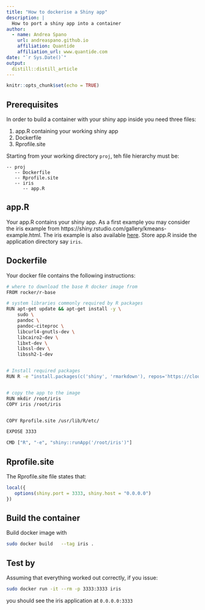 ```yaml
---
title: "How to dockerise a Shiny app"
description: |
  How to port a shiny app into a container 
author:
  - name: Andrea Spano
    url: andreaspano.github.io
    affiliation: Quantide
    affiliation_url: www.quantide.com
date: "`r Sys.Date()`"
output:
  distill::distill_article
---
```



<!-- COMMENTS 
No bash or R build required
--> 


```r
knitr::opts_chunk$set(echo = TRUE)
```


## Prerequisites 

In order to build a container with your shiny app inside you need three files:

1. app.R containing your working shiny app 
2. Dockerfile 
3. Rprofile.site

Starting from your working directory `proj`, teh file hierarchy  must be:


```
-- proj 
   -- Dockerfile
   -- Rprofile.site
   -- iris
      -- app.R
```      
      
      
## app.R

Your app.R contains your shiny app. As a first example you may consider the iris example from https://shiny.rstudio.com/gallery/kmeans-example.html. The iris example is also available [here](app.R).
Store app.R inside the application directory say `iris`.


## Dockerfile

Your docker file contains the following instructions: 


```bash
# where to download the base R docker image from
FROM rocker/r-base

# system libraries commonly required by R packages
RUN apt-get update && apt-get install -y \
    sudo \
    pandoc \
    pandoc-citeproc \
    libcurl4-gnutls-dev \
    libcairo2-dev \
    libxt-dev \
    libssl-dev \
    libssh2-1-dev


# Install required packages
RUN R -e "install.packages(c('shiny', 'rmarkdown'), repos='https://cloud.r-project.org/')"


# copy the app to the image
RUN mkdir /root/iris
COPY iris /root/iris


COPY Rprofile.site /usr/lib/R/etc/

EXPOSE 3333

CMD ["R", "-e", "shiny::runApp('/root/iris')"]

```


## Rprofile.site

The Rprofile.site file states that:

```R
local({
   options(shiny.port = 3333, shiny.host = "0.0.0.0")
})
```

## Build the container 

Build  docker image with 

```bash
sudo docker build   --tag iris .
```


## Test by 

Assuming that everything worked out correctly, if you issue: 

```bash
sudo docker run -it --rm -p 3333:3333 iris 
```

you should see the iris application at `0.0.0.0:3333`




